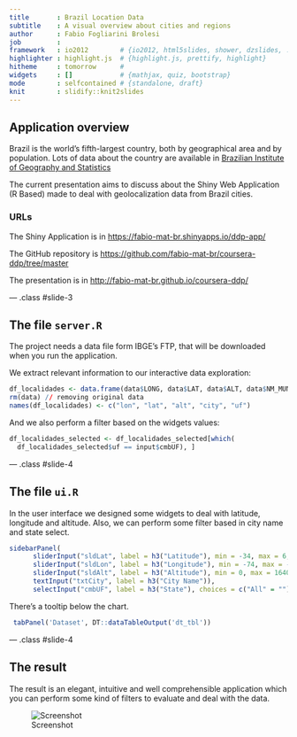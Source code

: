 ```yaml
---
title       : Brazil Location Data
subtitle    : A visual overview about cities and regions
author      : Fabio Fogliarini Brolesi
job         : 
framework   : io2012        # {io2012, html5slides, shower, dzslides, ...}
highlighter : highlight.js  # {highlight.js, prettify, highlight}
hitheme     : tomorrow      # 
widgets     : []            # {mathjax, quiz, bootstrap}
mode        : selfcontained # {standalone, draft}
knit        : slidify::knit2slides
---
```


## Application overview

Brazil is the world's fifth-largest country, both by geographical area and by population. 
Lots of data about the country are available in [Brazilian Institute of Geography and Statistics](http://www.ibge.gov.br/english/default.php)

The current presentation aims to discuss about the Shiny Web Application (R Based) made to deal with geolocalization data from Brazil cities.

### URLs
The Shiny Application is in [https://fabio-mat-br.shinyapps.io/ddp-app/](https://fabio-mat-br.shinyapps.io/ddp-app/)

The GitHub repository is [https://github.com/fabio-mat-br/coursera-ddp/tree/master](https://github.com/fabio-mat-br/coursera-ddp/tree/master)

The presentation is in [http://fabio-mat-br.github.io/coursera-ddp/](http://fabio-mat-br.github.io/coursera-ddp/)

--- .class #slide-3 

## The file ```server.R```

The project needs a data file form IBGE's FTP, that will be downloaded when you run the application.

We extract relevant information to our interactive data exploration:
```r
df_localidades <- data.frame(data$LONG, data$LAT, data$ALT, data$NM_MUNICIP, data$NM_UF)
rm(data) // removing original data
names(df_localidades) <- c("lon", "lat", "alt", "city", "uf")
```

And we also perform a filter based on the widgets values:
```r
df_localidades_selected <- df_localidades_selected[which(
  df_localidades_selected$uf == input$cmbUF), ]
```

--- .class #slide-4 

## The file ```ui.R```

In the user interface we designed some widgets to deal with latitude, longitude and altitude. Also, we can perform some filter based in city name and state select.

```r
sidebarPanel(
      sliderInput("sldLat", label = h3("Latitude"), min = -34, max = 6, value = c(-34, 6)),
      sliderInput("sldLon", label = h3("Longitude"), min = -74, max = -31, value = c(-74, -31)),
      sliderInput("sldAlt", label = h3("Altitude"), min = 0, max = 1640, value = c(0, 1640)),
      textInput("txtCity", label = h3("City Name")),
      selectInput("cmbUF", label = h3("State"), choices = c("All" = ""))
```


There's a tooltip below the chart.
```r
 tabPanel('Dataset', DT::dataTableOutput('dt_tbl'))
```

--- .class #slide-4 

## The result
The result is an elegant, intuitive and well comprehensible application which you can perform some kind of filters to evaluate and deal with the data.

![Screenshot](img/screenshot.png "Screenshot")


